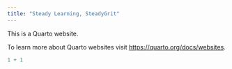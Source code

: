```yaml
---
title: "Steady Learning, SteadyGrit"
---
```


This is a Quarto website.

To learn more about Quarto websites visit <https://quarto.org/docs/websites>.

```r
1 + 1
```
